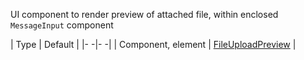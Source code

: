 UI component to render preview of attached file, within enclosed `MessageInput` component

| Type | Default |
|- -|- -|
| Component, element | [FileUploadPreview](../../ui-components/file-upload-preview) |
